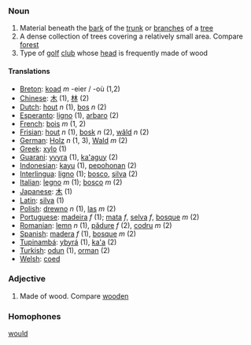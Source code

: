===Noun===
#Material beneath the [[bark]] of the [[trunk]] or [[branches]] of a [[tree]]
#A dense collection of trees covering a relatively small area.  Compare [[forest]]
#Type of [[golf]] [[club]] whose [[head]] is frequently made of wood

====Translations====
*[[Breton]]: [[koad]] ''m'' -eier / -où (1,2)
*[[Chinese]]: [[木]] (1), [[林]] (2)
*[[Dutch]]: [[hout]] ''n'' (1), [[bos]] ''n'' (2)
*[[Esperanto]]: [[ligno]] (1), [[arbaro]] (2)
*[[French]]: [[bois]] ''m'' (1, 2)
*[[Frisian]]: [[hout]] ''n'' (1), [[bosk]] ''n'' (2), [[wâld]] ''n'' (2)
*[[German]]: [[Holz]] ''n'' (1, 3), [[Wald]] ''m'' (2)
*[[Greek]]: [[xylo]] (1)
*[[Guarani]]: [[yvyra]] (1), [[ka'aguy]] (2)
*[[Indonesian]]: [[kayu]] (1), [[pohon|pepohonan]] (2)
*[[Interlingua]]: [[ligno]] (1); [[bosco]], [[silva]] (2)
*[[Italian]]: [[legno]] ''m'' (1); [[bosco]] ''m'' (2)
*[[Japanese]]: [[木]] (1)
*[[Latin]]: [[silva]] (1)
*[[Polish]]: [[drewno]] ''n'' (1), [[las]] ''m'' (2)
*[[Portuguese]]: [[madeira]] ''f'' (1); [[mata]] ''f'', [[selva]] ''f'', [[bosque]] ''m'' (2)
*[[Romanian]]: [[lemn]] ''n'' (1), [[pădure]] ''f'' (2), [[codru]] ''m'' (2)
*[[Spanish]]: [[madera]] ''f'' (1), [[bosque]] ''m'' (2)
*[[Tupinambá]]: [[ybyrá]] (1), [[ka'a]] (2)
*[[Turkish]]: [[odun]] (1), [[orman]] (2)
*[[Welsh]]: [[coed]]

===Adjective===

#Made of wood. Compare [[wooden]]

===Homophones===

[[would]]